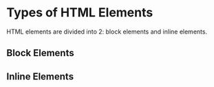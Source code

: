 # Types of HTML Elements

HTML elements are divided into 2: block elements and inline elements.

## Block Elements

## Inline Elements
